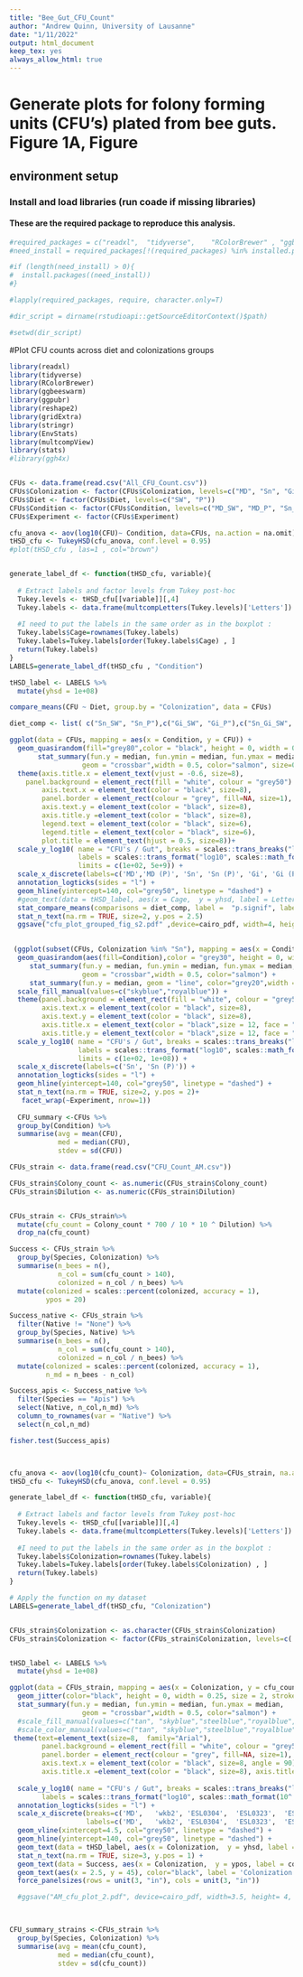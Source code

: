 ```yaml
---
title: "Bee_Gut_CFU_Count"
author: "Andrew Quinn, University of Lausanne"
date: "1/11/2022"
output: html_document
keep_tex: yes
always_allow_html: true
---
```


# Generate plots for folony forming units (CFU's) plated from bee guts. Figure 1A, Figure 


## environment setup
### Install and load libraries (run coade if missing libraries)
#### These are the required package to reproduce this analysis.

```r


#required_packages = c("readxl",  "tidyverse",    "RColorBrewer" , "ggbeeswarm","ggpubr", "reshape2" , "gridExtra", "stringr","EnvStats", "multcompView", "stats", "ggh4x")
#need_install = required_packages[!(required_packages) %in% installed.packages()]

#if (length(need_install) > 0){
#  install.packages((need_install))
#}

#lapply(required_packages, require, character.only=T)

#dir_script = dirname(rstudioapi::getSourceEditorContext()$path)

#setwd(dir_script)

```


#Plot CFU counts across diet and colonizations groups
```r
library(readxl)  
library(tidyverse)
library(RColorBrewer) 
library(ggbeeswarm)
library(ggpubr) 
library(reshape2)  
library(gridExtra) 
library(stringr)
library(EnvStats)
library(multcompView) 
library(stats)
#library(ggh4x)


CFUs <- data.frame(read.csv("All_CFU_Count.csv")) 
CFUs$Colonization <- factor(CFUs$Colonization, levels=c("MD", "Sn", "Gi", "Sn_Gi"))
CFUs$Diet <- factor(CFUs$Diet, levels=c("SW", "P"))
CFUs$Condition <- factor(CFUs$Condition, levels=c("MD_SW", "MD_P", "Sn_SW", "Sn_P","Gi_SW", "Gi_P","Sn_Gi_SW", "Sn_Gi_P"))
CFUs$Experiment <- factor(CFUs$Experiment)

cfu_anova <- aov(log10(CFU)~ Condition, data=CFUs, na.action = na.omit)
tHSD_cfu <- TukeyHSD(cfu_anova, conf.level = 0.95)
#plot(tHSD_cfu , las=1 , col="brown")


generate_label_df <- function(tHSD_cfu, variable){
  
  # Extract labels and factor levels from Tukey post-hoc 
  Tukey.levels <- tHSD_cfu[[variable]][,4]
  Tukey.labels <- data.frame(multcompLetters(Tukey.levels)['Letters'])
  
  #I need to put the labels in the same order as in the boxplot :
  Tukey.labels$Cage=rownames(Tukey.labels)
  Tukey.labels=Tukey.labels[order(Tukey.labels$Cage) , ]
  return(Tukey.labels)
}
LABELS=generate_label_df(tHSD_cfu , "Condition")

tHSD_label <- LABELS %>%
  mutate(yhsd = 1e+08)

compare_means(CFU ~ Diet, group.by = "Colonization", data = CFUs)

diet_comp <- list( c("Sn_SW", "Sn_P"),c("Gi_SW", "Gi_P"),c("Sn_Gi_SW", "Sn_Gi_P"))

ggplot(data = CFUs, mapping = aes(x = Condition, y = CFU)) +
  geom_quasirandom(fill="grey80",color = "black", height = 0, width = 0.33, shape=21, size = 1) +
       stat_summary(fun.y = median, fun.ymin = median, fun.ymax = median,
                  geom = "crossbar",width = 0.5, color="salmon", size=0.25) +
  theme(axis.title.x = element_text(vjust = -0.6, size=8),
    panel.background = element_rect(fill = "white", colour = "grey50") ,   legend.position = "none",
        axis.text.x = element_text(color = "black", size=8), 
        panel.border = element_rect(colour = "grey", fill=NA, size=1),
        axis.text.y = element_text(color = "black", size=8),
        axis.title.y =element_text(color = "black", size=8),
        legend.text = element_text(color = "black", size=6), 
        legend.title = element_text(color = "black", size=6),
        plot.title = element_text(hjust = 0.5, size=8))+
  scale_y_log10( name = "CFU's / Gut", breaks = scales::trans_breaks("log10", function(x) 10^x),
                 labels = scales::trans_format("log10", scales::math_format(10^.x)),
                 limits = c(1e+02, 5e+9)) +
  scale_x_discrete(labels=c('MD','MD (P)', 'Sn', 'Sn (P)', 'Gi', 'Gi (P)','Sn+Gi', 'Sn+Gi (P)')) +
  annotation_logticks(sides = "l") +
  geom_hline(yintercept=140, col="grey50", linetype = "dashed") +
  #geom_text(data = tHSD_label, aes(x = Cage,  y = yhsd, label = Letters), size=5) +
  stat_compare_means(comparisons = diet_comp, label =  "p.signif", label.y=c(8,8.5,9)) +
  stat_n_text(na.rm = TRUE, size=2, y.pos = 2.5)
  ggsave("cfu_plot_grouped_fig_s2.pdf" ,device=cairo_pdf, width=4, height= 3, units = "in", dpi = 300)

  
 (ggplot(subset(CFUs, Colonization %in% "Sn"), mapping = aes(x = Condition, y = CFU)) +
  geom_quasirandom(aes(fill=Condition),color = "grey30", height = 0, width = 0.25, shape=21, size = 2) +
     stat_summary(fun.y = median, fun.ymin = median, fun.ymax = median,
                  geom = "crossbar",width = 0.5, color="salmon") +
     stat_summary(fun.y = median, geom = "line", color="grey20",width = 1, aes(group = 1))+
  scale_fill_manual(values=c("skyblue","royalblue")) +
  theme(panel.background = element_rect(fill = "white", colour = "grey50"), legend.position = "none", 
        axis.text.x = element_text(color = "black", size=8),
        axis.text.y = element_text(color = "black", size=8),
        axis.title.x = element_text(color = "black",size = 12, face = "bold"), 
        axis.title.y = element_text(color = "black",size = 12, face = "bold")) +
  scale_y_log10( name = "CFU's / Gut", breaks = scales::trans_breaks("log10", function(x) 10^x),
                 labels = scales::trans_format("log10", scales::math_format(10^.x)),
                 limits = c(1e+02, 1e+08)) +
  scale_x_discrete(labels=c('Sn', 'Sn (P)')) +
  annotation_logticks(sides = "l") +
  geom_hline(yintercept=140, col="grey50", linetype = "dashed") +
  stat_n_text(na.rm = TRUE, size=2, y.pos = 2)+
   facet_wrap(~Experiment, nrow=1))
  
  CFU_summary <-CFUs %>%
  group_by(Condition) %>%
  summarise(avg = mean(CFU),
            med = median(CFU),
            stdev = sd(CFU))
```

```r

CFUs_strain <- data.frame(read.csv("CFU_Count_AM.csv"))

CFUs_strain$Colony_count <- as.numeric(CFUs_strain$Colony_count)
CFUs_strain$Dilution <- as.numeric(CFUs_strain$Dilution)


CFUs_strain <- CFUs_strain%>%
  mutate(cfu_count = Colony_count * 700 / 10 * 10 ^ Dilution) %>%
  drop_na(cfu_count) 

Success <- CFUs_strain %>%
  group_by(Species, Colonization) %>%
  summarise(n_bees = n(),
            n_col = sum(cfu_count > 140),
            colonized = n_col / n_bees) %>%
  mutate(colonized = scales::percent(colonized, accuracy = 1),
         ypos = 20)

Success_native <- CFUs_strain %>%
  filter(Native != "None") %>%
  group_by(Species, Native) %>%
  summarise(n_bees = n(),
            n_col = sum(cfu_count > 140),
            colonized = n_col / n_bees) %>%
  mutate(colonized = scales::percent(colonized, accuracy = 1),
         n_md = n_bees - n_col)  

Success_apis <- Success_native %>%
  filter(Species == "Apis") %>%
  select(Native, n_col,n_md) %>%
  column_to_rownames(var = "Native") %>%
  select(n_col,n_md)

fisher.test(Success_apis)



cfu_anova <- aov(log10(cfu_count)~ Colonization, data=CFUs_strain, na.action = na.omit)
tHSD_cfu <- TukeyHSD(cfu_anova, conf.level = 0.95)

generate_label_df <- function(tHSD_cfu, variable){
  
  # Extract labels and factor levels from Tukey post-hoc 
  Tukey.levels <- tHSD_cfu[[variable]][,4]
  Tukey.labels <- data.frame(multcompLetters(Tukey.levels)['Letters'])
  
  #I need to put the labels in the same order as in the boxplot :
  Tukey.labels$Colonization=rownames(Tukey.labels)
  Tukey.labels=Tukey.labels[order(Tukey.labels$Colonization) , ]
  return(Tukey.labels)
}

# Apply the function on my dataset
LABELS=generate_label_df(tHSD_cfu, "Colonization")


CFUs_strain$Colonization <- as.character(CFUs_strain$Colonization)
CFUs_strain$Colonization <- factor(CFUs_strain$Colonization, levels=c('MD',	'wkb2', 'ESL0304',	'ESL0323',	'ESL0251','ESL0897'))


tHSD_label <- LABELS %>%
  mutate(yhsd = 1e+08)

ggplot(data = CFUs_strain, mapping = aes(x = Colonization, y = cfu_count)) +
  geom_jitter(color="black", height = 0, width = 0.25, size = 2, stroke = 0) +
  stat_summary(fun.y = median, fun.ymin = median, fun.ymax = median,
                  geom = "crossbar",width = 0.5, color="salmon") +
  #scale_fill_manual(values=c("tan", "skyblue","steelblue","royalblue","orchid","salmon")) +
  #scale_color_manual(values=c("tan", "skyblue","steelblue","royalblue","orchid","salmon")) +
 theme(text=element_text(size=8,  family="Arial"),
        panel.background = element_rect(fill = "white", colour = "grey50"),
        panel.border = element_rect(colour = "grey", fill=NA, size=1),
        axis.text.x = element_text(color = "black", size=8, angle = 90), axis.text.y = element_text(color = "black", size=8),
        axis.title.x =element_text(color = "black", size=8), axis.title.y =element_text(color = "black", size=8))+
  
  scale_y_log10( name = "CFU's / Gut", breaks = scales::trans_breaks("log10", function(x) 10^x),
        labels = scales::trans_format("log10", scales::math_format(10^.x)),limits = c(1e+01, 1e+08)) +
  annotation_logticks(sides = "l") +
  scale_x_discrete(breaks=c('MD',	'wkb2', 'ESL0304',	'ESL0323',	'ESL0251',	'ESL0893',	'ESL0897'), 
                   labels=c('MD',	'wkb2', 'ESL0304',	'ESL0323',	'ESL0251',	'ESL0893',	'ESL0897')) +
  geom_vline(xintercept=4.5, col="grey50", linetype = "dashed") +
  geom_hline(yintercept=140, col="grey50", linetype = "dashed") +
  geom_text(data = tHSD_label, aes(x = Colonization,  y = yhsd, label = Letters), size=3) +
  stat_n_text(na.rm = TRUE, size=3, y.pos = 1) +
  geom_text(data = Success, aes(x = Colonization,  y = ypos, label = colonized), size=3) +
  geom_text(aes(x = 2.5, y = 45), color="black", label = 'Colonization Success', size=3) +
  force_panelsizes(rows = unit(3, "in"), cols = unit(3, "in"))

  #ggsave("AM_cfu_plot_2.pdf", device=cairo_pdf, width=3.5, height= 4, units = "in", dpi = 300)


  
CFU_summary_strains <-CFUs_strain %>%
  group_by(Species, Colonization) %>%
  summarise(avg = mean(cfu_count),
            med = median(cfu_count),
            stdev = sd(cfu_count))  
  
```


